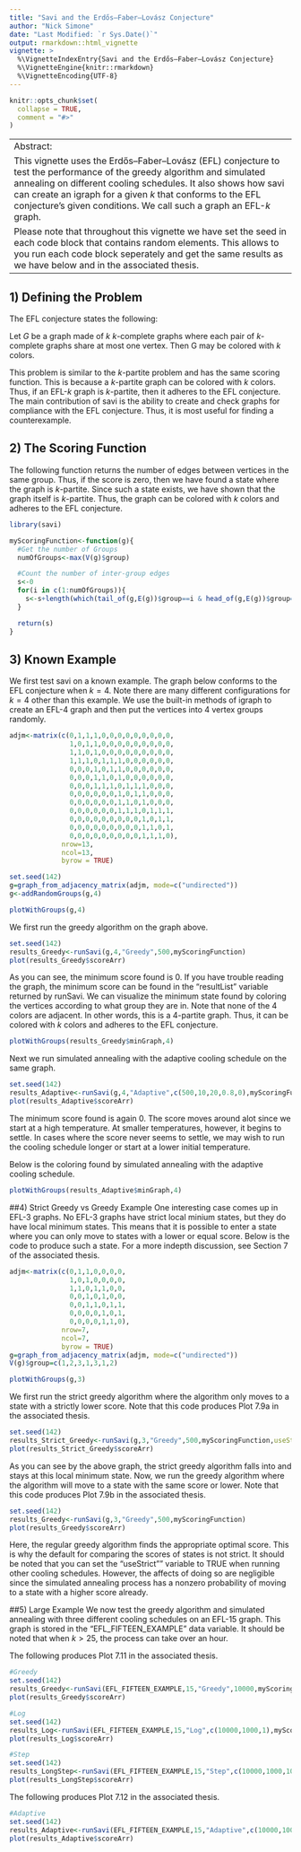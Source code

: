 ```yaml
---
title: "Savi and the Erdős–Faber–Lovász Conjecture"
author: "Nick Simone"
date: "Last Modified: `r Sys.Date()`"
output: rmarkdown::html_vignette
vignette: >
  %\VignetteIndexEntry{Savi and the Erdős–Faber–Lovász Conjecture}
  %\VignetteEngine{knitr::rmarkdown}
  %\VignetteEncoding{UTF-8}
---
```


```r
knitr::opts_chunk$set(
  collapse = TRUE,
  comment = "#>"
)
```

----------------
Abstract:
  This vignette uses the Erdős–Faber–Lovász (EFL) conjecture to test the performance of the greedy algorithm and simulated annealing on different cooling schedules.  It also shows how savi can create an igraph for a given $k$ that conforms to the EFL conjecture's given conditions.  We call such a graph an EFL-$k$ graph.
  Please note that throughout this vignette we have set the seed in each code block that contains random elements.  This allows to you run each code block seperately and get the same results as we have below and in the associated thesis. 
----------------

## 1) Defining the Problem
  The EFL conjecture states the following: 

  Let $G$ be a graph made of $k$ $k$-complete graphs where each pair of $k$-complete graphs share at most one vertex.  Then G may be colored with $k$ colors.  
   
  This problem is similar to the $k$-partite problem and has the same scoring function.  This is because a $k$-partite graph can be colored with $k$ colors.  Thus, if an EFL-$k$ graph is $k$-partite, then it adheres to the EFL conjecture.  The main contribution of savi is the ability to create and check graphs for compliance with the EFL conjecture.  Thus, it is most useful for finding a counterexample.

## 2) The Scoring Function
The following function returns the number of edges between vertices in the same group.  Thus, if the score is zero, then we have found a state where the graph is $k$-partite.  Since such a state exists, we have shown that the graph itself is $k$-partite.  Thus, the graph can be colored with $k$ colors and adheres to the EFL conjecture.

```r
library(savi)

myScoringFunction<-function(g){
  #Get the number of Groups
  numOfGroups<-max(V(g)$group)

  #Count the number of inter-group edges
  s<-0
  for(i in c(1:numOfGroups)){
    s<-s+length(which(tail_of(g,E(g))$group==i & head_of(g,E(g))$group==i))
  }

  return(s)
}
```

## 3) Known Example
We first test savi on a known example.  The graph below conforms to the EFL conjecture when $k=4$.  Note there are many different configurations for $k=4$ other than this example.  We use the built-in methods of igraph to create an EFL-4 graph and then put the vertices into 4 vertex groups randomly.  

```r
adjm<-matrix(c(0,1,1,1,0,0,0,0,0,0,0,0,0,
               1,0,1,1,0,0,0,0,0,0,0,0,0,
               1,1,0,1,0,0,0,0,0,0,0,0,0,
               1,1,1,0,1,1,1,0,0,0,0,0,0,
               0,0,0,1,0,1,1,0,0,0,0,0,0,
               0,0,0,1,1,0,1,0,0,0,0,0,0,
               0,0,0,1,1,1,0,1,1,1,0,0,0,
               0,0,0,0,0,0,1,0,1,1,0,0,0,
               0,0,0,0,0,0,1,1,0,1,0,0,0,
               0,0,0,0,0,0,1,1,1,0,1,1,1,
               0,0,0,0,0,0,0,0,0,1,0,1,1,
               0,0,0,0,0,0,0,0,0,1,1,0,1,
               0,0,0,0,0,0,0,0,0,1,1,1,0),
             nrow=13,
             ncol=13,
             byrow = TRUE)

set.seed(142)
g=graph_from_adjacency_matrix(adjm, mode=c("undirected"))
g<-addRandomGroups(g,4)

plotWithGroups(g,4)
```

We first run the greedy algorithm on the graph above.

```r
set.seed(142)
results_Greedy<-runSavi(g,4,"Greedy",500,myScoringFunction)
plot(results_Greedy$scoreArr)
```

As you can see, the minimum score found is 0.  If you have trouble reading the graph, the minimum score can be found in the "resultList" variable returned by runSavi.  We can visualize the minimum state found by coloring the vertices according to what group they are in.  Note that none of the 4 colors are adjacent.  In other words, this is a 4-partite graph.  Thus, it can be colored with $k$ colors and adheres to the EFL conjecture.

```r
plotWithGroups(results_Greedy$minGraph,4)
```

Next we run simulated annealing with the adaptive cooling schedule on the same graph.

```r
set.seed(142)
results_Adaptive<-runSavi(g,4,"Adaptive",c(500,10,20,0.8,0),myScoringFunction)
plot(results_Adaptive$scoreArr)
```

The minimum score found is again 0.  The score moves around alot since we start at a high temperature.  At smaller temperatures, however, it begins to settle.  In cases where the score never seems to settle, we may wish to run the cooling schedule longer or start at a lower initial temperature. 

Below is the coloring found by simulated annealing with the adaptive cooling schedule.

```r
plotWithGroups(results_Adaptive$minGraph,4)
```

##4) Strict Greedy vs Greedy Example
One interesting case comes up in EFL-3 graphs.  No EFL-3 graphs have strict local minium states, but they do have local minimum states.  This means that it is possible to enter a state where you can only move to states with a lower or equal score.  Below is the code to produce such a state.  For a more indepth discussion, see Section 7 of the associated thesis.

```r
adjm<-matrix(c(0,1,1,0,0,0,0,
               1,0,1,0,0,0,0,
               1,1,0,1,1,0,0,
               0,0,1,0,1,0,0,
               0,0,1,1,0,1,1,
               0,0,0,0,1,0,1,
               0,0,0,0,1,1,0),
             nrow=7,
             ncol=7,
             byrow = TRUE)
g=graph_from_adjacency_matrix(adjm, mode=c("undirected"))
V(g)$group=c(1,2,3,1,3,1,2)

plotWithGroups(g,3)
```

We first run the strict greedy algorithm where the algorithm only moves to a state with a strictly lower score.  Note that this code produces Plot 7.9a in the associated thesis.

```r
set.seed(142)
results_Strict_Greedy<-runSavi(g,3,"Greedy",500,myScoringFunction,useStrict=TRUE)
plot(results_Strict_Greedy$scoreArr)
```

As you can see by the above graph, the strict greedy algorithm falls into and stays at this local minimum state.  Now, we run the greedy algorithm where the algorithm will move to a state with the same score or lower.  Note that this code produces Plot 7.9b in the associated thesis.

```r
set.seed(142)
results_Greedy<-runSavi(g,3,"Greedy",500,myScoringFunction)
plot(results_Greedy$scoreArr)
```

Here, the regular greedy algorithm finds the appropriate optimal score.  This is why the default for comparing the scores of states is not strict.  It should be noted that you can set the "useStrict"" variable to TRUE when running other cooling schedules.  However, the affects of doing so are negligible since the simulated annealing process has a nonzero probability of moving to a state with a higher score already.  

##5) Large Example
We now test the greedy algorithm and simulated annealing with three different cooling schedules on an EFL-15 graph.  This graph is stored in the "EFL_FIFTEEN_EXAMPLE" data variable.  It should be noted that when $k>25$, the process can take over an hour.

The following produces Plot 7.11 in the associated thesis.
```r
#Greedy
set.seed(142)
results_Greedy<-runSavi(EFL_FIFTEEN_EXAMPLE,15,"Greedy",10000,myScoringFunction)
plot(results_Greedy$scoreArr)
```

```r
#Log
set.seed(142)
results_Log<-runSavi(EFL_FIFTEEN_EXAMPLE,15,"Log",c(10000,1000,1),myScoringFunction)
plot(results_Log$scoreArr)
```

```r
#Step
set.seed(142)
results_LongStep<-runSavi(EFL_FIFTEEN_EXAMPLE,15,"Step",c(10000,1000,100,0.8),myScoringFunction)
plot(results_LongStep$scoreArr)
```

The following produces Plot 7.12 in the associated thesis.
```r
#Adaptive
set.seed(142)
results_Adaptive<-runSavi(EFL_FIFTEEN_EXAMPLE,15,"Adaptive",c(10000,1000,100,0.8,0),myScoringFunction)
plot(results_Adaptive$scoreArr)
```

